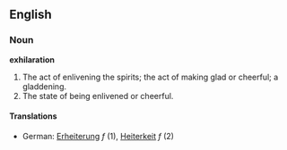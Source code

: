 ==English==

===Noun===

'''exhilaration'''

#The act of enlivening the spirits; the act of making glad or cheerful; a gladdening.
#The state of being enlivened or cheerful.

====Translations====
*German: [[Erheiterung]] ''f'' (1), [[Heiterkeit]] ''f'' (2)